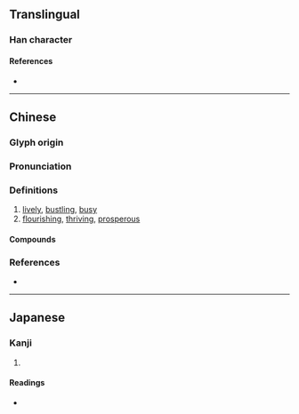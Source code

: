 {{character info}}
==Translingual==

===Han character===
{{Han char|rn=75|rad=木|as=08|sn=12|four=44207|canj=DDOIN|ids=⿱林今}}

====References====
* {{Han ref|kx=0535.080|dkj=14996|dj=0923.030|hdz=21226.050|uh=68FD|ud=26877|bh=D9C7|bd=55751}}

----

==Chinese==
{{zh-forms}}

===Glyph origin===
{{Han etym}}

===Pronunciation===
{{zh-pron
|m=chēn,shēn
|c=sam1,cam1
|mc=y
|oc=y
|cat=
}}

===Definitions===
{{zh-hanzi}}

# [[lively]], [[bustling]], [[busy]]
# [[flourishing]], [[thriving]], [[prosperous]]

====Compounds====
{{zh-der|棽棽|棽麗}}

===References===
* {{R:yue:mfccd}}

----

==Japanese==

===Kanji===
{{ja-kanji|grade=|rs=木08}}

# {{rfdef|ja|sort=木08}}

====Readings====
* {{ja-readings|on=[[ちん]] (chin), [[しん]] (shin), [[りん]] (rin)|kun=}}